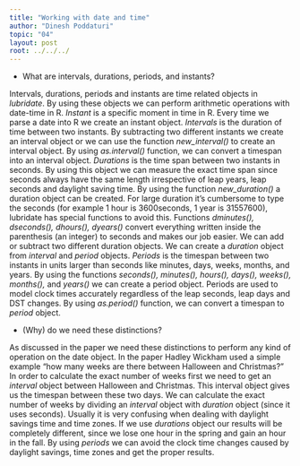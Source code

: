 ```yaml
---
title: "Working with date and time"
author: "Dinesh Poddaturi"
topic: "04"
layout: post
root: ../../../
---
```


- What are intervals, durations, periods, and instants?

Intervals, durations, periods and instants are time related objects in *lubridate*. By using these objects we can perform arithmetic operations with date-time in R.
*Instant* is a specific moment in time in R. Every time we parse a date into R we create an instant object.
*Intervals* is the duration of time between two instants. By subtracting two different instants we create an interval object or we can use the function *new_interval()* to create an interval object. By using *as.interval()* function, we can convert a timespan into an interval object.
*Durations* is the time span between two instants in seconds. By using this object we can measure the exact time span since seconds always have the same length irrespective of leap years, leap seconds and daylight saving time. By using the function *new_duration()* a duration object can be created. For large duration it’s cumbersome to type the seconds (for example 1 hour is 3600seconds, 1 year is 31557600), lubridate has special functions to avoid this. Functions *dminutes(), dseconds(), dhours(), dyears()* convert everything written inside the parenthesis (an integer) to seconds and makes our job easier. We can add or subtract two different duration objects. We can create a *duration* object from *interval* and *period* objects.
*Periods* is the timespan between two instants in units larger than seconds like minutes, days, weeks, months, and years. By using the functions *seconds(), minutes(), hours(), days(), weeks(), months(),* and *years()* we can create a period object. Periods are used to model clock times accurately regardless of the leap seconds, leap days and DST changes. By using *as.period()* function, we can convert a timespan to *period* object.

- (Why) do we need these distinctions?

As discussed in the paper we need these distinctions to perform any kind of operation on the date object.
In the paper Hadley Wickham used a simple example “how many weeks are there between Halloween and Christmas?” In order to calculate the exact number of weeks first we need to get an *interval* object between Halloween and Christmas. This interval object gives us the timespan between these two days. We can calculate the exact number of weeks by dividing an *interval* object with *duration* object (since it uses seconds).
Usually it is very confusing when dealing with daylight savings time and time zones. If we use *durations* object our results will be completely different, since we lose one hour in the spring and gain an hour in the fall. By using *periods* we can avoid the clock time changes caused by daylight savings, time zones and get the proper results.
